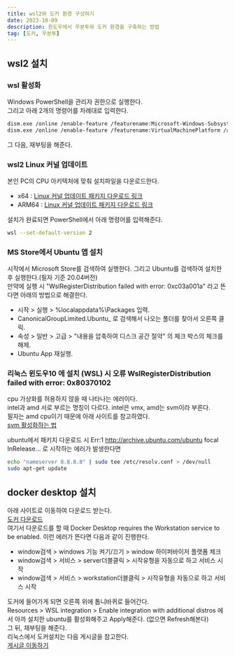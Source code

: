 ```yaml
---
title: wsl2와 도커 환경 구성하기
date: 2023-10-09
description: 윈도우에서 우분투와 도커 환경을 구축하는 방법 
tag: [도커, 우분투]
---  
```


## wsl2 설치  
### wsl 활성화  
Windows PowerShell을 관리자 권한으로 실행한다.  
그리고 아래 2개의 명령어를 차례대로 입력한다.  
```bash
dism.exe /online /enable-feature /featurename:Microsoft-Windows-Subsystem-Linux /all /norestart
dism.exe /online /enable-feature /featurename:VirtualMachinePlatform /all /norestart
```
그 다음, 재부팅을 해준다.  

### wsl2 Linux 커널 업데이트  
본인 PC의 CPU 아키텍처에 맞춰 설치파일을 다운로드한다.  
- x64 : [Linux 커널 업데이트 패키지 다운로드 링크](https://wslstorestorage.blob.core.windows.net/wslblob/wsl_update_x64.msi)  
- ARM64 : [Linux 커널 업데이트 패키지 다운로드 링크](https://wslstorestorage.blob.core.windows.net/wslblob/wsl_update_arm64.msi)

설치가 완료되면 PowerShell에서 아래 명령어를 입력해준다.  
```bash
wsl --set-default-version 2
```

### MS Store에서 Ubuntu 앱 설치  
시작에서 Microsoft Store를 검색하여 실행한다. 그리고 Ubuntu를 검색하여 설치한 후 실행한다.(필자 기준 20.04버전)  
만약에 실행 시 "WslRegisterDistribution failed with error: 0xc03a001a" 라고 뜬다면 아래의 방법으로 해결한다.  
  - 시작 > 실행 > %localappdata%\Packages 입력.
  - CanonicalGroupLimited.Ubuntu_ 로 검색해서 나오는 폴더를 찾아서 오른쪽 클릭.
  - 속성 > 일반 > 고급 > "내용을 압축하여 디스크 공간 절약" 의 체크 박스의 체크를 해제.
  - Ubuntu App 재실행.

### 리눅스 윈도우10 에 설치 (WSL) 시 오류 WslRegisterDistribution failed with error: 0x80370102  
cpu 가상화를 허용하지 않을 때 나타나는 에러이다.  
intel과 amd 서로 부르는 명칭이 다르다. intel은 vmx, amd는 svm이라 부른다.  
필자는 amd cpu이기 때문에 아래 사이트를 참고하였다.  
[svm 활성화하는 법](https://gbworld.tistory.com/1604)  

ubuntu에서 패키지 다운로드 시 Err:1 http://archive.ubuntu.com/ubuntu focal InRelease... 로 시작하는 에러가 발생한다면  
```bash
echo "nameserver 8.8.8.8" | sudo tee /etc/resolv.conf > /dev/null
sudo apt-get update
```


## docker desktop 설치  
아래 사이트로 이동하여 다운로드 받는다.  
[도커 다운로드](https://www.docker.com/products/docker-desktop/)  
여기서 다운로드를 할 때 Docker Desktop requires the Workstation service to be enabled. 이런 에러가 뜬다면 다음과 같이 진행한다.  
- window검색 > windows 기능 켜기/끄기 > window 하이퍼바이저 플랫폼 체크
- window검색 > 서비스 > server더블클릭 > 시작유형을 자동으로 하고 서비스 시작
- window검색 > 서비스 > workstation더블클릭 > 시작유형을 자동으로 하고 서비스 시작

도커에 들어가게 되면 오른쪽 위에 톱니바퀴로 들어간다.  
Resources > WSL integration > Enable integration with additional distros 에서 아까 설치한 ubuntu를 활성화해주고 Apply해준다. (없으면 Refresh해본다)  
그 뒤, 재부팅을 해준다.  
리눅스에서 도커설치는 다음 게시글을 참고한다.  
[게시글 이동하기](https://wsportfolio.vercel.app/blog/etc_11)  



